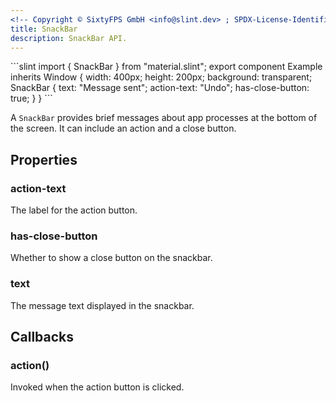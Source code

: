 ```yaml
---
<!-- Copyright © SixtyFPS GmbH <info@slint.dev> ; SPDX-License-Identifier: MIT -->
title: SnackBar
description: SnackBar API.
---
```



<CodeSnippetMD imagePath="" noScreenShot scale="3" imageWidth="300" imageHeight="200" imageAlt="">
```slint
import { SnackBar } from "material.slint";
export component Example inherits Window {
    width: 400px;
    height: 200px;
    background: transparent;
    SnackBar {
        text: "Message sent";
        action-text: "Undo";
        has-close-button: true;
    }
}
```
</CodeSnippetMD>

A `SnackBar` provides brief messages about app processes at the bottom of the screen. It can include an action and a close button.

## Properties

### action-text
<SlintProperty propName="action-text" typeName="string">
The label for the action button.
</SlintProperty>

### has-close-button
<SlintProperty propName="has-close-button" typeName="bool">
Whether to show a close button on the snackbar.
</SlintProperty>

### text
<SlintProperty propName="text" typeName="string">
The message text displayed in the snackbar.
</SlintProperty>

## Callbacks

### action()
Invoked when the action button is clicked.
